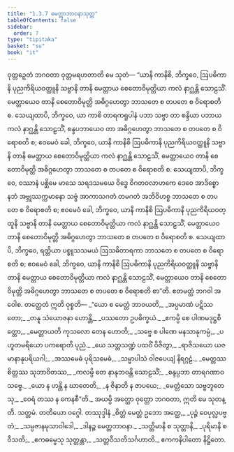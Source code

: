 ```yaml
---
title: "1.3.7 မေတ္တာဘာဝနာသုတ္တ"
tableOfContents: false
sidebar:
  order: 7
type: "tipitaka"
basket: "su"
book: "it"
---
```



<DynamicBreadcrumb />

<Division number="27" book="it">

<Paragraph number="155" book="it">
ဝုတ္တဉှေတံ ဘဂဝတာ ဝုတ္တမရဟတာတိ မေ သုတံ—
</Paragraph>

<Paragraph number="156" book="it">
“ယာနိ ကာနိစိ, ဘိက္ခဝေ, ဩပဓိကာနိ ပုညကိရိယဝတ္ထူနိ သဗ္ဗာနိ တာနိ မေတ္တာယ စေတောဝိမုတ္တိယာ ကလံ နာဂ္ဃန္တိ သောဠသိံ. မေတ္တာယေဝ တာနိ စေတောဝိမုတ္တိ အဓိဂ္ဂဟေတွာ ဘာသတေ စ တပတေ စ ဝိရောစတိ စ.
</Paragraph>

<Paragraph number="157" book="it">
သေယျထာပိ, ဘိက္ခဝေ, ယာ ကာစိ တာရကရူပါနံ ပဘာ သဗ္ဗာ တာ စန္ဒိယာ ပဘာယ ကလံ နာဂ္ဃန္တိ သောဠသိံ, စန္ဒပဘာယေဝ တာ အဓိဂ္ဂဟေတွာ ဘာသတေ စ တပတေ စ ဝိရောစတိ စ; ဧဝမေဝံ ခေါ, ဘိက္ခဝေ, ယာနိ ကာနိစိ ဩပဓိကာနိ ပုညကိရိယဝတ္ထူနိ သဗ္ဗာနိ တာနိ မေတ္တာယ စေတောဝိမုတ္တိယာ ကလံ နာဂ္ဃန္တိ သောဠသိံ, မေတ္တာယေဝ တာနိ စေတောဝိမုတ္တိ အဓိဂ္ဂဟေတွာ ဘာသတေ စ တပတေ စ ဝိရောစတိ စ.
</Paragraph>

<Paragraph number="158" book="it">
သေယျထာပိ, ဘိက္ခဝေ, ဝဿာနံ ပစ္ဆိမေ မာသေ သရဒသမယေ ဝိဒ္ဓေ ဝိဂတဝလာဟကေ ဒေဝေ အာဒိစ္စော နဘံ အဗ္ဘုဿက္ကမာနော သဗ္ဗံ အာကာသဂတံ တမဂတံ အဘိဝိဟစ္စ ဘာသတေ စ တပတေ စ ဝိရောစတိ စ; ဧဝမေဝံ ခေါ, ဘိက္ခဝေ, ယာနိ ကာနိစိ ဩပဓိကာနိ ပုညကိရိယဝတ္ထူနိ သဗ္ဗာနိ တာနိ မေတ္တာယ စေတောဝိမုတ္တိယာ ကလံ နာဂ္ဃန္တိ သောဠသိံ, မေတ္တာယေဝ တာနိ စေတောဝိမုတ္တိ အဓိဂ္ဂဟေတွာ ဘာသတေ စ တပတေ စ ဝိရောစတိ စ.
</Paragraph>

<Paragraph number="159" book="it">
သေယျထာပိ, ဘိက္ခဝေ, ရတ္တိယာ ပစ္စူသသမယံ ဩသဓိတာရကာ ဘာသတေ စ တပတေ စ ဝိရောစတိ စ; ဧဝမေဝံ ခေါ, ဘိက္ခဝေ, ယာနိ ကာနိစိ ဩပဓိကာနိ ပုညကိရိယဝတ္ထူနိ သဗ္ဗာနိ တာနိ မေတ္တာယ စေတောဝိမုတ္တိယာ ကလံ နာဂ္ဃန္တိ သောဠသိံ, မေတ္တာယေဝ တာနိ စေတောဝိမုတ္တိ အဓိဂ္ဂဟေတွာ ဘာသတေ စ တပတေ စ ဝိရောစတိ စာ”တိ. ဧတမတ္ထံ ဘဂဝါ အဝေါစ. တတ္ထေတံ ဣတိ ဝုစ္စတိ—
</Paragraph>

<Paragraph number="160" type="verses" book="it">
_“ယော စ မေတ္တံ ဘာဝယတိ,_  
_အပ္ပမာဏံ ပဋိဿတော;_  
_တနူ သံယောဇနာ ဟောန္တိ,_  
_ပဿတော ဥပဓိက္ခယံ._  

</Paragraph>

<Paragraph number="161" type="verses" book="it">
_ဧကမ္ပိ စေ ပါဏမဒုဋ္ဌစိတ္တော,_  
_မေတ္တာယတိ ကုသလော တေန ဟောတိ;_  
_သဗ္ဗေ စ ပါဏေ မနသာနုကမ္ပံ,_  
_ပဟူတမရိယော ပကရောတိ ပုညံ._  

</Paragraph>

<Paragraph number="162" type="verses" book="it">
_ယေ သတ္တသဏ္ဍံ ပထဝိံ ဝိဇိတွာ,_  
_ရာဇိသယော ယဇမာနာနုပရိယဂါ;_  
_အဿမေဓံ ပုရိသမေဓံ,_  
_သမ္မာပါသံ ဝါဇပေယျံ နိရဂ္ဂဠံ._  

</Paragraph>

<Paragraph number="163" type="verses" book="it">
_မေတ္တဿ စိတ္တဿ သုဘာဝိတဿ,_  
_ကလမ္ပိ တေ နာနုဘဝန္တိ သောဠသိံ;_  
_စန္ဒပ္ပဘာ တာရဂဏာဝ သဗ္ဗေ._  

</Paragraph>

<Paragraph number="164" type="verses" book="it">
_ယော န ဟန္တိ န ဃာတေတိ,_  
_န ဇိနာတိ န ဇာပယေ;_  
_မေတ္တံသော သဗ္ဗဘူတေသု,_  
_ဝေရံ တဿ န ကေနစီ”တိ._  

</Paragraph>

<Paragraph number="165" book="it">
အယမ္ပိ အတ္ထော ဝုတ္တော ဘဂဝတာ, ဣတိ မေ သုတန္တိ.

</Paragraph>
</Division>

<Paragraph number="166" type="center" book="it">
သတ္တမံ.



</Paragraph>

<Paragraph number="167" type="center" book="it">
တတိယော ဝဂ္ဂေါ.



</Paragraph>

<Paragraph number="168" type="center" book="it">
တဿုဒ္ဒါနံ


</Paragraph>

<Paragraph number="169" type="verses" book="it">
_စိတ္တံ မေတ္တံ ဥဘော အတ္ထေ,_  
_ပုဉ္ဇံ ဝေပုလ္လပဗ္ဗတံ;_  
_သမ္ပဇာနမုသာဝါဒေါ,_  
_ဒါနဉ္စ မေတ္တဘာဝနာ._  

</Paragraph>

<Paragraph number="170" type="verses" book="it">
_သတ္တိမာနိ စ သုတ္တာနိ,_  
_ပုရိမာနိ စ ဝီသတိ;_  
_ဧကဓမ္မေသု သုတ္တန္တာ,_  
_သတ္တဝီသတိသင်္ဂဟာတိ._  


</Paragraph>

<Paragraph number="171" type="center" book="it">
ဧကကနိပါတော နိဋ္ဌိတော.
</Paragraph>